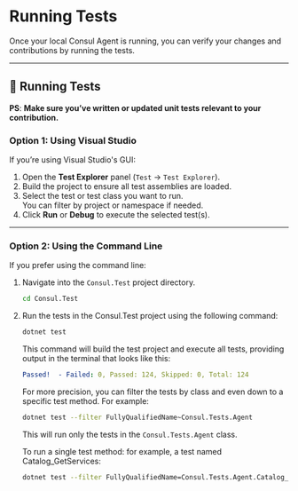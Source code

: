 # Running Tests

Once your local Consul Agent is running, you can verify your changes and contributions by running the tests.

---

## 🧪 Running Tests

**PS**: **Make sure you’ve written or updated unit tests relevant to your contribution.**
### Option 1: Using Visual Studio

If you’re using Visual Studio's GUI:

1. Open the **Test Explorer** panel (`Test` → `Test Explorer`).
2. Build the project to ensure all test assemblies are loaded.
3. Select the test or test class you want to run.  
   You can filter by project or namespace if needed.
4. Click **Run** or **Debug** to execute the selected test(s).


---

### Option 2: Using the Command Line

If you prefer using the command line:

1. Navigate into the `Consul.Test` project directory.
   ```bash
   cd Consul.Test
   ```
2. Run the tests in the Consul.Test project using the following command:
   ```bash
   dotnet test
   ```
   This command will build the test project and execute all tests, providing output in the terminal that looks like this:

    ```yaml
    Passed!  - Failed: 0, Passed: 124, Skipped: 0, Total: 124
    ```
    For more precision, you can filter the tests by class and even down to a specific test method. For example:
    ```bash
    dotnet test --filter FullyQualifiedName~Consul.Tests.Agent
    ```
    This will run only the tests in the `Consul.Tests.Agent` class.
    
    To run a single test method: for example, a test named Catalog_GetServices:
    ```bash
    dotnet test --filter FullyQualifiedName=Consul.Tests.Agent.Catalog_GetServices
    ```